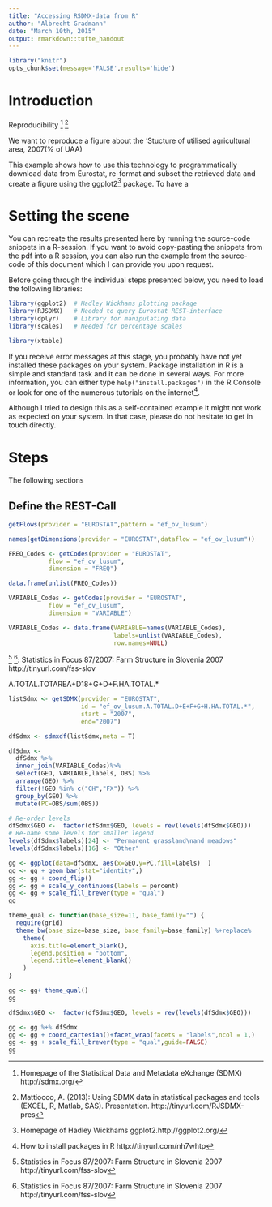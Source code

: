 ```yaml
---
title: "Accessing RSDMX-data from R"
author: "Albrecht Gradmann"
date: "March 10th, 2015"
output: rmarkdown::tufte_handout
---
```

```r
library("knitr")
opts_chunk$set(message='FALSE',results='hide')
```




# Introduction
Reproducibility 
[^sdmxorg]
[^rjsdmx_pres]

We want to reproduce a figure about the 'Stucture of utilised agricultural area, 2007(% of UAA)
\begin{figure}
\includegraphics{resources/Capture.PNG}
\caption{An equation}
\end{figure}






This example shows how to use this technology to programmatically download data from Eurostat, re-format and subset the retrieved data and create a figure using the ggplot2[^ggplot2] package. To have a 

[^sdmxorg]:Homepage of the Statistical Data and Metadata eXchange (SDMX)  http://sdmx.org/
[^rjsdmx_pres]: Mattiocco, A. (2013): Using SDMX data in statistical packages and tools (EXCEL, R, Matlab, SAS). Presentation. http://tinyurl.com/RJSDMX-pres
[^ggplot2]: Homepage of Hadley Wickhams ggplot2.http://ggplot2.org/

# Setting the scene
You can recreate the results presented here by running the source-code snippets in a R-session. If you want to avoid copy-pasting the snippets from the pdf into a R session, you can also run the example from the source-code of this document which I can provide you upon request.

Before going through the individual steps presented below, you need to load the following libraries:

```r
library(ggplot2)  # Hadley Wickhams plotting package
library(RJSDMX)   # Needed to query Eurostat REST-interface
library(dplyr)    # Library for manipulating data
library(scales)   # Needed for percentage scales

```
```r
library(xtable)
```
If you receive error messages at this stage, you probably have not yet installed these packages on your system.  Package installation in R is a simple and standard task and it can be done in several ways. For more information, you can either type  `help("install.packages")` in the R Console or look for one of the numerous tutorials on the internet[^howto_install]. 

Although I tried to design this as a self-contained example it might not work as expected on your system. In that case, please do not hesitate to get in touch directly.


[^howto_install]: How to install packages in R http://tinyurl.com/nh7whtp

[^fss-slov]: Statistics in Focus 87/2007: Farm Structure in Slovenia 2007 http://tinyurl.com/fss-slov
 


# Steps
The following sections  

## Define the REST-Call

```r
getFlows(provider = "EUROSTAT",pattern = "ef_ov_lusum")
```


```r
names(getDimensions(provider = "EUROSTAT",dataflow = "ef_ov_lusum"))
```

```r
FREQ_Codes <- getCodes(provider = "EUROSTAT",
           flow = "ef_ov_lusum",
           dimension = "FREQ")

data.frame(unlist(FREQ_Codes))

```
```r
VARIABLE_Codes <- getCodes(provider = "EUROSTAT",
           flow = "ef_ov_lusum",
           dimension = "VARIABLE")

VARIABLE_Codes <- data.frame(VARIABLE=names(VARIABLE_Codes),
                             labels=unlist(VARIABLE_Codes),
                             row.names=NULL)
```

[^fss-slov]
[^fss-slov]: Statistics in Focus 87/2007: Farm Structure in Slovenia 2007 http://tinyurl.com/fss-slov

A.TOTAL.TOTAREA+D18+G+D+F.HA.TOTAL.*
```r
listSdmx <- getSDMX(provider = "EUROSTAT",
                    id = "ef_ov_lusum.A.TOTAL.D+E+F+G+H.HA.TOTAL.*",
                    start = "2007",
                    end="2007")

dfSdmx <- sdmxdf(listSdmx,meta = T)
```

```r
dfSdmx <- 
  dfSdmx %>%
  inner_join(VARIABLE_Codes)%>%
  select(GEO, VARIABLE,labels, OBS) %>%
  arrange(GEO) %>%
  filter(!GEO %in% c("CH","FX")) %>%
  group_by(GEO) %>%
  mutate(PC=OBS/sum(OBS))

# Re-order levels
dfSdmx$GEO <-  factor(dfSdmx$GEO, levels = rev(levels(dfSdmx$GEO)))
# Re-name some levels for smaller legend
levels(dfSdmx$labels)[24] <- "Permanent grassland\nand meadows"
levels(dfSdmx$labels)[16] <- "Other"

```

```r
gg <- ggplot(data=dfSdmx, aes(x=GEO,y=PC,fill=labels)  )
gg <- gg + geom_bar(stat="identity",) 
gg <- gg + coord_flip() 
gg <- gg + scale_y_continuous(labels = percent)
gg <- gg + scale_fill_brewer(type = "qual")
gg 
```



```r
theme_qual <- function(base_size=11, base_family="") {
  require(grid)
  theme_bw(base_size=base_size, base_family=base_family) %+replace%
    theme(
      axis.title=element_blank(),
      legend.position = "bottom",
      legend.title=element_blank()
    )
}

gg <- gg+ theme_qual()
gg
```

```r


dfSdmx$GEO <-  factor(dfSdmx$GEO, levels = rev(levels(dfSdmx$GEO)))

gg <- gg %+% dfSdmx
gg <- gg + coord_cartesian()+facet_wrap(facets = "labels",ncol = 1,)
gg <- gg + scale_fill_brewer(type = "qual",guide=FALSE)
gg
```













